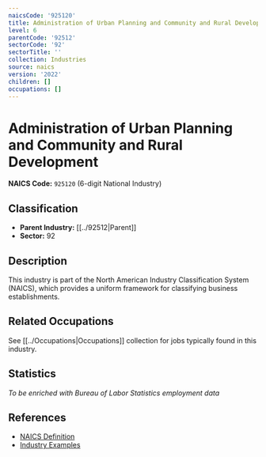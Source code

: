 ```yaml
---
naicsCode: '925120'
title: Administration of Urban Planning and Community and Rural Development
level: 6
parentCode: '92512'
sectorCode: '92'
sectorTitle: ''
collection: Industries
source: naics
version: '2022'
children: []
occupations: []
---
```

# Administration of Urban Planning and Community and Rural Development

**NAICS Code:** `925120` (6-digit National Industry)

## Classification

- **Parent Industry:** [[../92512|Parent]]
- **Sector:** 92

## Description

This industry is part of the North American Industry Classification System (NAICS), which provides a uniform framework for classifying business establishments.

## Related Occupations

See [[../Occupations|Occupations]] collection for jobs typically found in this industry.

## Statistics

*To be enriched with Bureau of Labor Statistics employment data*

## References

- [NAICS Definition](https://www.census.gov/naics/)
- [Industry Examples](https://www.census.gov/naics/2022NAICS/)
